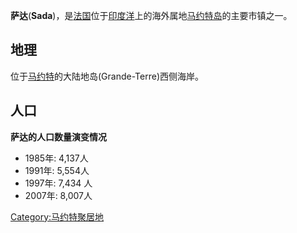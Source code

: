 {{Infobox French commune
|name                   = Sada
|image                  = Vue-Sada.jpg
|caption                = A view of Sada
|map                    = <!-- 檔案不存在 Sada.png ，可從英文維基百科取得 -->
|map caption            = Location of the commune (in red) within Mayotte
|canton                 = Sada
|INSEE                  = 97616
|postal code            = 97640
|mayor                  = [[Ahamadi_Dahalani|Ahamadi Dahalani]]
|term                   =
|longitude = 45.0975|latitude = -12.84806
|elevation m            =
|elevation min m        =
|elevation max m        =
|area km2               = 11.16
|population             = 10195
|population date        = 2012 census
}}
'''萨达'''('''Sada''')，是[[法国|法国]]位于[[印度洋|印度洋]]上的海外属地[[马约特岛|马约特岛]]的主要市镇之一。
==地理==
位于[[马约特|马约特]]的大陆地岛(Grande-Terre)西侧海岸。

==人口==
'''萨达的人口数量演变情况'''

*1985年: 4,137人  
*1991年: 5,554人  
*1997年: 7,434 人
*2007年: 8,007人

{{Communes of Mayotte}}

 [[Category:马约特聚居地|Category:马约特聚居地]]

{{Mayotte-geo-stub}}